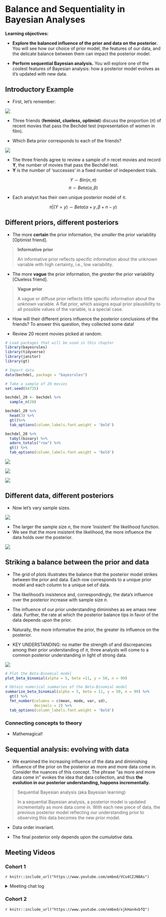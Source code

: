 # Balance and Sequentiality in Bayesian Analyses

**Learning objectives:**

- **Explore the balanced influence of the prior and data on the posterior.** You will see how our choice of prior model, the features of our data, and the delicate balance between them can impact the posterior model.

- **Perform sequential Bayesian analysis.** You will explore one of the coolest features of Bayesian analysis: how a posterior model evolves as it’s updated with new data.

## Introductory Example 

- First, let's remember: 

![](./images/bayes_equation.png)

- Three friends (**feminist, clueless, optimist**) discuss the proportion ($\pi$) of recent movies that pass the Bechdel test (representation of women in film).

- Which Beta prior corresponds to each of the friends? 

![](./images/Fig4_1.png)

- The three friends agree to review a sample of *n* recet movies and record **Y**, the number of movies that pass the Bechdel test. 
- **Y** is the number of 'successes' in a fixed number of independent trials.

$$Y \sim {Bin}(n,\,\pi)$$
$$\pi \sim {Beta}(\alpha,\,\beta)$$

- Each analyst has their own unique posterior model of $\pi$.

$$\pi|(Y = y) \sim {Beta}(\alpha + y,\,\beta + n -y)$$

## Different priors, different posteriors   

- The more **certain** the prior information, the *smaller* the prior variability [Optimist friend]. 

> **Informative prior**
> 
> An informative prior reflects specific information about the unknown variable with high certainty, i.e., low variability.

- The more **vague** the prior information, the *greater* the prior variability [Clueless friend]. 

> **Vague prior**
> 
> A vague or diffuse prior reflects little specific information about the unknown variable. A flat prior, which assigns equal prior plausibility to all possible values of the variable, is a special case.

- How will their different priors influence the posterior conclusions of the friends? To answer this question, they collected some data! 

- Review 20 recent movies picked at random. 

```r
# Load packages that will be used in this chapter
library(bayesrules)
library(tidyverse)
library(janitor)
library(gt)
```

```r
# Import data
data(bechdel, package = "bayesrules")

# Take a sample of 20 movies
set.seed(84735)

bechdel_20 <- bechdel %>% 
  sample_n(20)

bechdel_20 %>% 
  head(3) %>% 
  gt()%>% 
  tab_options(column_labels.font.weight = 'bold')
```

```r
bechdel_20 %>% 
  tabyl(binary) %>% 
  adorn_totals("row") %>% 
  gt() %>% 
  tab_options(column_labels.font.weight = 'bold')
```

![](./images/Quiz4_1.png)

![](./images/Quiz_results_4_1.png)

![](./images/Fig_4__1_2.png)

## Different data, different posteriors 

- Now let's vary sample sizes. 

![](./images/Fig_4_2_1.png)

- The larger the sample size *n*, the more 'insistent' the likelihood function. 
- We see that the more insistent the likelihood, the more influence the data holds over the posterior. 

![](./images/Fig_4_2_2.png)

## Striking a balance between the prior and data 

- The grid of plots illustrates the balance that the posterior model strikes between the prior and data. Each row corresponds to a unique prior model and each column to a unique set of data.

- The likelihood’s insistence and, correspondingly, the data’s influence over the posterior increase with sample size *n*. 
- The influence of our prior understanding diminishes as we amass new data. Further, the rate at which the posterior balance tips in favor of the data depends upon the prior.
- Naturally, the more informative the prior, the greater its influence on the posterior.
- KEY UNDERSTANDING: no matter the strength of and discrepancies among their prior understanding of $\pi$, three analysts will come to a common posterior understanding in light of strong data.

![](./images/Fig_4_3_1.png)

```r
# Plot the Beta-Binomial model
plot_beta_binomial(alpha = 5, beta =11, y = 50, n = 99)
```

```r
# Obtain numerical summaries of the Beta-Binomial model
summarize_beta_binomial(alpha = 5, beta = 11, y = 50, n = 99) %>% 
  gt() %>% 
  fmt_number(columns = c(mean, mode, var, sd), 
             decimals = 2) %>% 
  tab_options(column_labels.font.weight = 'bold')
```


### Connecting concepts to theory

- Mathemagical! 

## Sequential analysis: evolving with data 

- We examined the increasing influence of the data and diminishing influence of the prior on the posterior as more and more data come in. Consider the nuances of this concept. The phrase “as more and more data come in” evokes the idea that data collection, and thus **the evolution in our posterior understanding, happens incrementally.**

> Sequential Bayesian analysis (aka Bayesian learning)
>
> In a sequential Bayesian analysis, a posterior model is updated incrementally as more data come in. With each new piece of data, the previous posterior model reflecting our understanding prior to observing this data becomes the new prior model.

-  Data order invariant. 

- The final posterior only depends upon the *cumulative* data. 

## Meeting Videos

### Cohort 1

`r knitr::include_url("https://www.youtube.com/embed/VCo4CZJNBAs")`

<details>
<summary> Meeting chat log </summary>

```
00:14:08	Brendan Lam:	eventually!
```
</details>

### Cohort 2

`r knitr::include_url("https://www.youtube.com/embed/xjkHan4vbfQ")`
